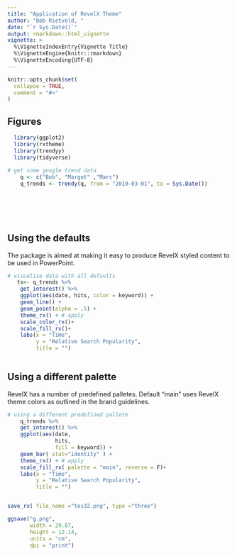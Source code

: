 ```yaml
---
title: "Application of RevelX Theme"
author: "Bob Rietveld, "
date: "`r Sys.Date()`"
output: rmarkdown::html_vignette
vignette: >
  %\VignetteIndexEntry{Vignette Title}
  %\VignetteEngine{knitr::rmarkdown}
  %\VignetteEncoding{UTF-8}
---
```


```r
knitr::opts_chunk$set(
  collapse = TRUE,
  comment = "#>"
)
```



## Figures



```r

  library(ggplot2)
  library(rxtheme)
  library(trendyy)
  library(tidyverse)
    
# get some google trend data
    q <- c("Bob", "Margot" ,"Marc")
    q_trends <- trendy(q, from = "2019-03-01", to = Sys.Date())
    

    

    

```


## Using the defaults

The package is aimed at making it easy to produce RevelX styled content to be used in PowerPoint.

```r
# visualize data with all defaults
   ts<- q_trends %>% 
    get_interest() %>% 
    ggplot(aes(date, hits, color = keyword)) +
    geom_line() +
    geom_point(alpha = .5) +
    theme_rx() + # apply 
    scale_color_rx()+
    scale_fill_rx()+
    labs(x = "Time", 
         y = "Relative Search Popularity",
         title = "")
    
```



## Using a different palette

RevelX has a number of predefined palletes. Default "main" uses RevelX theme colors as outlined in the brand guidelines.


```r
# using a different predefined pallete
    q_trends %>% 
    get_interest() %>% 
    ggplot(aes(date, 
               hits, 
               fill = keyword)) +
    geom_bar( stat="identity" ) +
    theme_rx() + # apply 
    scale_fill_rx( palette = "main", reverse = F)+
    labs(x = "Time", 
         y = "Relative Search Popularity",
         title = "")


save_rx( file_name ="tes32.png", type ="three")

ggsave("g.png", 
       width = 29.87, 
       height = 12.14, 
       units = "cm",
       dpi = "print")



```

